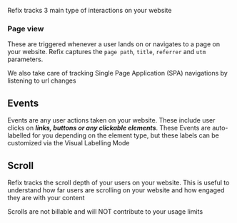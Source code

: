 Refix tracks 3 main type of interactions on your website

### Page view
These are triggered whenever a user lands on or navigates to a page on your website. Refix captures the `page path`, `title`, `referrer` and `utm` parameters.

We also take care of tracking Single Page Application (SPA) navigations by listening to url changes

## Events
Events are any user actions taken on your website. These include user clicks on ***links, buttons or any clickable elements***. These Events are auto-labelled for you depending on the 
element type, but these labels can be customized via the Visual Labelling Mode  

## Scroll
Refix tracks the scroll depth of your users on your website. This is useful to understand how far users are scrolling on your website and how engaged they are with your content

<Info>
Scrolls are not billable and will NOT contribute to your usage limits
</Info>